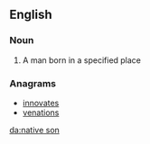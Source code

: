==English==

===Noun===
{{en-noun|head=[[native]] [[son]]}}

# A man born in a specified place

===Anagrams===
* [[innovates#English|innovates]]
* [[venations#English|venations]]

[[da:native son]]